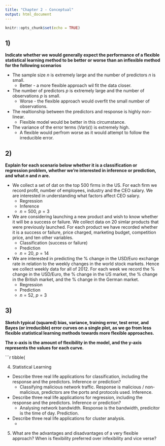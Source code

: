 ```yaml
---
title: "Chapter 2 - Conceptual"
output: html_document
---
```


```r
knitr::opts_chunk$set(echo = TRUE)
```

## 1) 

**Indicate whether we would generally expect the performance of a flexible statistical learning method to be better or worse than an inflexible method for the following scenarios**

* The sample size $n$ is extremely large and the number of predictors $n$ is small.
    * Better - a more flexible approach wil fit the data closer.
* The number of predictors $p$ is extremely large and the number of observations $p$ is small.
    * Worse - the flexible approach would overfit the small number of observations.
* The realtionship between the predictors and response is highly non-linear.
    * Flexible model would be better in this circumstance.
* The variance of the error terms ($Var(\epsilon)$) is extremely high.
    * A flexible would perfrom worse as it would attempt to follow the irreducible error.

## 2) 

**Explain for each scenario below whether it is a classification or regression problem, whether we're interested in inference or prediction, and what $n$ and $n$ are.**

* We collect a set of dat on the top 500 firms in the US. For each firm we record profit, number of employees, industry and the CEO salary. We are interested in understanding what factors affect CEO salary.
    * Regression
    * Inference
    * $n = 500,\ p = 3$
* We are considering launching a new product and wish to know whether it will be a success or failure. We collect data on 20 simlar products that were previously launched. For each product we have recorded whether it is a success or failure, price charged, marketing budget, competition price, and ten other variables.
    * Classification (success or failure)
    * Prediction
    * $n = 20,\ p = 14$
* We are interested in predicting the % change in the USD/Euro exchange rate in relation to the weekly changes in the world stock markets. Hence we collect weekly data for all of 2012. For each week we record the % change in the USD/Euro, the % change in the US market, the % change in the British market, and the % change in the German market.
    * Regression
    * Prediction
    * $n = 52,\ p = 3$

## 3) 

**Sketch typical (squared) bias, variance, training error, test error, and Bayes (or irreducible) error curves on a single plot, as we go from less flexible statistical learning methods towards more flexible approaches.**

**The x-axis is the amount of flexibility in the model, and the y-axis represents the values for each curve.**

```r
tibble(

4) Statistical Learning

* Describe three real life applications for classification, including the response and the predictors. Inference or prediction?
    * Classifying malicious network traffic. Response is malicious / non-malicious, predictors are the ports and protocols used. Inference.
* Describe three real life applications for regression, including the response and the predictors. Inference or prediction?
    * Analysing network bandwidth. Response is the bandwidth, predicitor is the time of day. Prediction.
* Describe three real life applications for cluster analysis.
    * 

5) What are the advantages and disadvantages of a very flexible approach? When is flexibility preferred over infexibility and vice verse?

